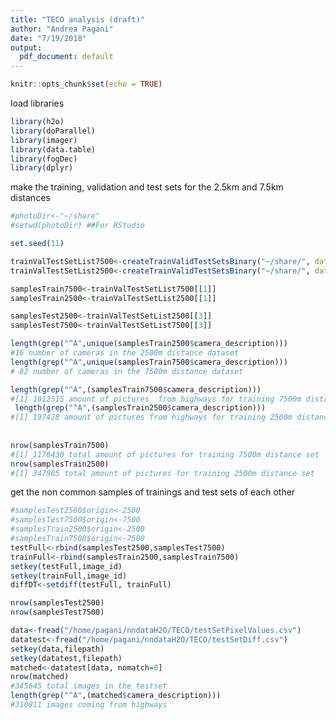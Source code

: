 ```yaml
---
title: "TECO analysis (draft)"
author: "Andrea Pagani"
date: "7/19/2018"
output:
  pdf_document: default
---
```


```r
knitr::opts_chunk$set(echo = TRUE)
```

load libraries

```r
library(h2o)
library(doParallel)
library(imager)
library(data.table)
library(fogDec)
library(dplyr)

```

make the training, validation and test sets for the 2.5km and 7.5km distances

```r
#photoDir<-"~/share"
#setwd(photoDir) ##For RStudio

set.seed(11)

trainValTestSetList7500<-createTrainValidTestSetsBinary("~/share/", dateMax= "\'2018-05-14 00:00:00\'", dbConfigDir = "~/development/fogDec/",maxDist=7500)
trainValTestSetList2500<-createTrainValidTestSetsBinary("~/share/", dateMax= "\'2018-05-14 00:00:00\'", dbConfigDir = "~/development/fogDec/",maxDist=2500)

samplesTrain7500<-trainValTestSetList7500[[1]]
samplesTrain2500<-trainValTestSetList2500[[1]]

samplesTest2500<-trainValTestSetList2500[[3]]
samplesTest7500<-trainValTestSetList7500[[3]]

```



```r
length(grep("^A",unique(samplesTrain2500$camera_description)))
#16 number of cameras in the 2500m distance dataset
length(grep("^A",unique(samplesTrain7500$camera_description)))
# 82 number of cameras in the 7500m distance dataset
```

```r

length(grep("^A",(samplesTrain7500$camera_description)))
#[1] 1012515 amount of pictures  from highways for training 7500m distance set
 length(grep("^A",(samplesTrain2500$camera_description)))
#[1] 197428 amount of pictures from highways for training 2500m distance set
 
 
nrow(samplesTrain7500)
#[1] 1176430 total amount of pictures for training 7500m distance set
nrow(samplesTrain2500)
#[1] 347905 total amount of pictures for training 2500m distance set


```



get the non common samples of trainings and test sets of each other
```r
#samplesTest2500$origin<-2500
#samplesTest7500$origin<-7500
#samplesTrain2500$origin<-2500
#samplesTrain7500$origin<-7500
testFull<-rbind(samplesTest2500,samplesTest7500)
trainFull<-rbind(samplesTrain2500,samplesTrain7500)
setkey(testFull,image_id)
setkey(trainFull,image_id)
diffDT<-setdiff(testFull, trainFull)

nrow(samplesTest2500)
nrow(samplesTest7500)


```


```r
data<-fread("/home/pagani/nndataH2O/TECO/testSetPixelValues.csv")
datatest<-fread("/home/pagani/nndataH2O/TECO/testSetDiff.csv")
setkey(data,filepath)
setkey(datatest,filepath)
matched<-datatest[data, nomatch=0]
nrow(matched)
#345645 total images in the testset
length(grep("^A",(matched$camera_description)))
#310811 images coming from highways

```



